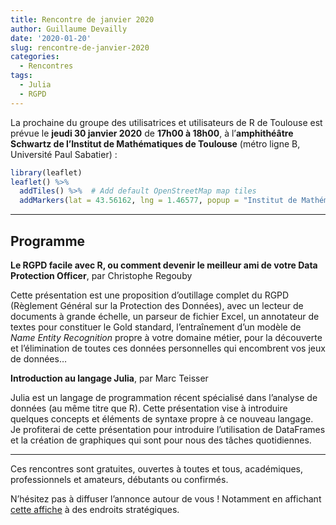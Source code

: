 ```yaml
---
title: Rencontre de janvier 2020
author: Guillaume Devailly
date: '2020-01-20'
slug: rencontre-de-janvier-2020
categories:
  - Rencontres
tags:
  - Julia
  - RGPD
---
```


La prochaine du groupe des utilisatrices et utilisateurs de R de Toulouse est prévue le **jeudi 30 janvier 2020** de **17h00 à 18h00**,
à l'**amphithéâtre Schwartz de l'Institut de Mathématiques de Toulouse** (métro ligne B, Université Paul Sabatier) :

```r
library(leaflet)
leaflet() %>%
  addTiles() %>%  # Add default OpenStreetMap map tiles
  addMarkers(lat = 43.56162, lng = 1.46577, popup = "Institut de Mathématiques de Toulouse")
```


---

## Programme

**Le RGPD facile avec R, ou comment devenir le meilleur ami de votre Data Protection Officer**, par Christophe Regouby

Cette présentation est une proposition d'outillage complet du RGPD (Règlement Général sur la Protection des Données), avec un lecteur de documents à grande échelle, un parseur de fichier Excel, un annotateur  de textes pour constituer le Gold standard, l’entraînement d'un modèle de *Name Entity Recognition* propre à votre domaine métier, pour la découverte et l’élimination de toutes ces données personnelles qui encombrent vos jeux de données...

**Introduction au langage Julia**, par Marc Teisser

Julia est un langage de programmation récent spécialisé dans l'analyse de données (au même titre que R). Cette présentation vise à introduire quelques concepts et éléments de syntaxe propre à ce nouveau langage. Je profiterai de cette présentation pour introduire l'utilisation de DataFrames et la création de graphiques qui sont pour nous des tâches quotidiennes.

---

Ces rencontres sont gratuites, ouvertes à toutes et tous, académiques, professionnels et amateurs, débutants ou confirmés.

N'hésitez pas à diffuser l'annonce autour de vous ! Notamment en affichant [cette affiche](/poster/poster_2020_01.pdf) à des endroits stratégiques.

